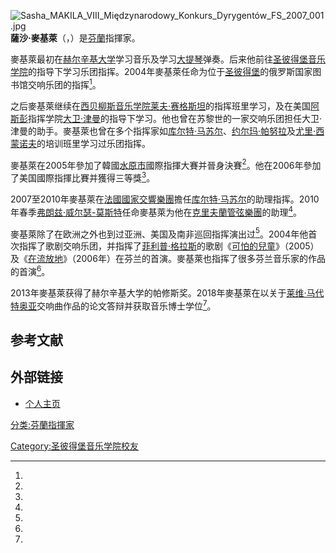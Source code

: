 [[File:Sasha_MAKILA_VIII_Międzynarodowy_Konkurs_Dyrygentów_FS_2007_001.jpg|thumb]]
'''薩沙·麥基萊'''（{{lang-fi|Sasha Mäkilä}}，{{bd|1973年|6月19日|||catIdx=M}}）是[[芬蘭|芬蘭]]指揮家。

麥基萊最初在[[赫尔辛基大学|赫尔辛基大学]]学习音乐及{{link-fi|赫尔辛基音乐学院|Helsingin konservatorio}}学习[[大提琴|大提琴]]弹奏。后来他前往[[圣彼得堡音乐学院|圣彼得堡音乐学院]]{{le|列奥尼德·科尔奇马尔|Leonid Korchmar}}的指导下学习乐团指挥。2004年麥基萊任命为位于[[圣彼得堡|圣彼得堡]]的俄罗斯国家图书馆交响乐团的指挥<ref name="nlr"/>。

之后麥基萊继续在[[西贝柳斯音乐学院|西贝柳斯音乐学院]][[莱夫·赛格斯坦|莱夫·赛格斯坦]]的指挥班里学习，及在美国[[阿斯彭_(科羅拉多州)|阿斯彭]]指挥学院[[大卫·津曼|大卫·津曼]]的指导下学习。他也曾在苏黎世的一家交响乐团担任大卫·津曼的助手。麥基萊也曾在多个指挥家如[[库尔特·马苏尔|库尔特·马苏尔]]、[[约尔玛·帕努拉|约尔玛·帕努拉]]及[[尤里·西蒙诺夫|尤里·西蒙诺夫]]的培训班里学习过乐团指挥。

麥基萊在2005年參加了韓國[[水原市|水原市]]國際指揮大賽并晉身決賽<ref name="suwon"/>。他在2006年參加了美国{{le|瓦赫坦·若尔达尼亚|Vakhtang Jordania}}國際指揮比賽并獲得三等獎<ref name="Jordania"/>。

2007至2010年麥基萊在[[法國國家交響樂團|法國國家交響樂團]]擔任[[库尔特·马苏尔|库尔特·马苏尔]]的助理指挥。2010年春季[[弗朗兹·威尔瑟-莫斯特|弗朗兹·威尔瑟-莫斯特]]任命麥基萊为他在[[克里夫蘭管弦樂團|克里夫蘭管弦樂團]]的助理<ref name="Keski-Uusimaa"/>。

麥基萊除了在欧洲之外也到过亚洲、美国及南非巡回指挥演出过<ref name="Yle_EA"/>。2004年他首次指挥了歌剧交响乐团，并指挥了[[菲利普·格拉斯|菲利普·格拉斯]]的歌剧《[[可怕的兒童|可怕的兒童]]》（2005）及《[[在流放地|在流放地]]》（2006年）在芬兰的首演。麥基萊也指挥了很多芬兰音乐家的作品的首演<ref name="VN"/>。

2013年麥基萊获得了赫尔辛基大学的帕修斯奖。2018年麥基萊在{{le|爱沙尼亚音乐戏剧学院|Estonian Academy of Music and Theatre}}以关于[[莱维·马代特奥亚|莱维·马代特奥亚]]交响曲作品的论文答辩并获取音乐博士学位<ref name="ema"/>。

== 参考文献 ==
{{Reflist|30em|refs=
<ref name="nlr">{{cite web | url = http://fontanka36.nlr.ru/concerthall/dir.html | title = Дирижеры | language = ru | publisher = Российская национальная библиотека | accessdate = 2019-02-06 }}</ref>

<ref name="suwon">{{cite web | url = http://www.arirang.co.kr/News/News_View.asp?nseq=57402&code=Ne6&category=7 | title = 2005 Suwon International Conductors' Competition | language = en | publisher = Arilang | date =  | accessdate =  }}</ref>

<ref name="Jordania">{{cite web | url = http://www.jamesarts.com/VJCNDCMP06WINNERS.htm | title = ANNOUNCING THE WINNERS OF THE 2006 VAKHTANG JORDANIA INTERNATIONAL CONDUCTING COMPETITION | language = en | publisher = Jeffrey James Arts Consulting | date = 2006-09-07 | accessdate = 2019-02-06 | archive-url = https://web.archive.org/web/20070212003831/http://www.jamesarts.com/VJCNDCMP06WINNERS.htm | archive-date = 2007-02-12 | dead-url = yes }}</ref>

<ref name="Keski-Uusimaa">{{cite web | url = http://web.archive.org/web/20100429193440/http://www.keski-uusimaa.fi/Vapaa-aika-ja-viihde/Kulttuuriuutiset/Paauutiset/Sasha-Makila-maailmankuulun-huippuorkesterin-johtajaksi | title = Sasha Mäkilä maailmankuulun huippuorkesterin johtajaksi | author = Tuomas-Kettunen, Jouko | language = fi | publisher = Keski-Uusimaa | date = 2010-04-13 | accessdate = 2019-02-06 }}</ref>

<ref name="Yle_EA">{{cite web | url = https://yle.fi/uutiset/3-5544142 | title = Suomalaistaide haluaa jalansijaa Etelä-Afrikassa | author = Vestinen, Tapio | language = fi | publisher = Yle | date = 2010-04-13 | accessdate = 2019-02-06 }}</ref>

<ref name="VN">{{cite web | url = http://www.valtioneuvosto.fi/ajankohtaista/tallenteet/lisaa/2009.jsp | title = Tiedotustilaisuuksien tallenteet 2009 | language = fi | publisher = Valtioneuvosto | accessdate =  }}{{Dead link|date=2019年11月 |bot=InternetArchiveBot |fix-attempted=yes }}</ref>

<ref name="ema">{{cite web | url = https://ema.edu.ee/sasha-makila-kaitseb-doktoritood-19-detsembril-2/ | title = Sasha Mäkilä kaitseb doktoritööd 19. detsembril | language = et | publisher = Eesti Muusika- ja Teatriakadeemia | date = 2018-12-17 | accessdate = 2019-02-06 }}</ref>
}}

== 外部链接 ==
* [http://www.sashamakila.com/ 个人主页] {{en}}

{{Authority control}}
{{DEFAULTSORT:Makila, Sasha}}

[[分类:芬蘭指揮家|分类:芬蘭指揮家]]
[[Category:圣彼得堡音乐学院校友|Category:圣彼得堡音乐学院校友]]